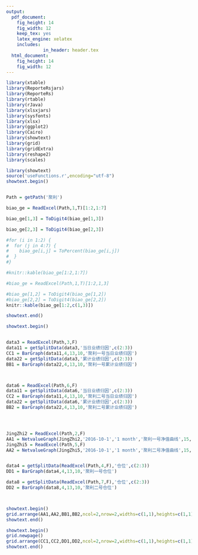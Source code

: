 ```yaml
---
output: 
  pdf_document:
    fig_height: 14
    fig_width: 12
    keep_tex: yes
    latex_engine: xelatex
    includes:
              in_header: header.tex
  html_document:
    fig_height: 14
    fig_width: 12
---
```


```r
library(xtable)
library(ReporteRsjars)
library(ReporteRs)
library(rtable)
library(rJava)
library(xlsxjars)
library(sysfonts)
library(xlsx)
library(ggplot2)
library(Cairo)
library(showtext)
library(grid)
library(gridExtra)
library(reshape2)
library(scales)
```

```r
library(showtext)
source('useFunctions.r',encoding="utf-8")
showtext.begin()


Path = getPath('聚利')

biao_ge = ReadExcel(Path,1,T)[1:2,1:7]

biao_ge[1,3] = ToDigit4(biao_ge[1,3])

biao_ge[2,3] = ToDigit4(biao_ge[2,3])

#for (i in 1:2) {
#  for (j in 4:7) {
#    biao_ge[i,j] = ToPercent(biao_ge[i,j])
#  }
#}

#knitr::kable(biao_ge[1:2,1:7])

#biao_ge = ReadExcel(Path,1,T)[1:2,1,3]

#biao_ge[1,2] = ToDigit4(biao_ge[1,2])
#biao_ge[2,2] = ToDigit4(biao_ge[2,2])
knitr::kable(biao_ge[1:2,c(1,3)])

showtext.end()
```

```r
showtext.begin()


data3 = ReadExcel(Path,3,F)
data11 = getSplitData(data3,'当日业绩归因',c(2:3))
CC1 = BarGraph(data11,4,13,10,'聚利一号当日业绩归因')
data22 = getSplitData(data3,'累计业绩归因',c(2:3))
BB1 = BarGraph(data22,4,13,10,'聚利一号累计业绩归因')



data6 = ReadExcel(Path,6,F)
data11 = getSplitData(data6,'当日业绩归因',c(2:3))
CC2 = BarGraph(data11,4,13,10,'聚利二号当日业绩归因')
data22 = getSplitData(data6,'累计业绩归因',c(2:3))
BB2 = BarGraph(data22,4,13,10,'聚利二号累计业绩归因')




JingZhi2 = ReadExcel(Path,2,F)
AA1 = NetvalueGraph(JingZhi2,'2016-10-1','1 month','聚利一号净值曲线',15,9)
JingZhi5 = ReadExcel(Path,5,F)
AA2 = NetvalueGraph(JingZhi5,'2016-10-1','1 month','聚利二号净值曲线',15,9)


data4 = getSplitData(ReadExcel(Path,4,F),'仓位',c(2:3))
DD1 = BarGraph(data4,4,13,10,'聚利一号仓位')

data8 = getSplitData(ReadExcel(Path,7,F),'仓位',c(2:3))
DD2 = BarGraph(data8,4,13,10,'聚利二号仓位')



showtext.begin()
grid.arrange(AA1,AA2,BB1,BB2,ncol=2,nrow=2,widths=c(1,1),heights=c(1,1))
showtext.end()

showtext.begin()
grid.newpage()
grid.arrange(CC1,CC2,DD1,DD2,ncol=2,nrow=2,widths=c(1,1),heights=c(1,1))
showtext.end()

```

